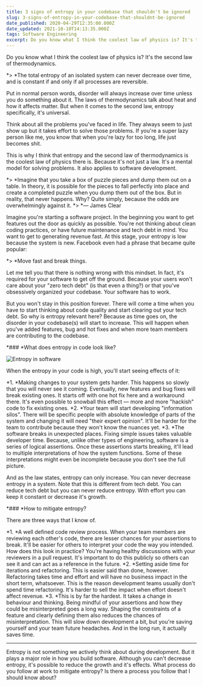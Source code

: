 ```yaml
---
title: 3 signs of entropy in your codebase that shouldn't be ignored
slug: 3-signs-of-entropy-in-your-codebase-that-shouldnt-be-ignored
date_published: 2020-04-29T12:35:00.000Z
date_updated: 2021-10-10T14:13:35.000Z
tags: Software Engineering
excerpt: Do you know what I think the coolest law of physics is? It's the second law of thermodynamics — entropy. In this article, I talk about entropy in software and how to mitigate it.
---
```


Do you know what I think the coolest law of physics is? It's the second law of thermodynamics.

*> *The total entropy of an isolated system can never decrease over time, and is constant if and only if all processes are reversible.

Put in normal person words, disorder will always increase over time unless you do something about it. The laws of thermodynamics talk about heat and how it affects matter. But when it comes to the second law, entropy specifically, it's universal.

Think about all the problems you've faced in life. They always seem to just show up but it takes effort to solve those problems. If you're a super lazy person like me, you know that when you're lazy for too long, life just becomes shit.

This is why I think that entropy and the second law of thermodynamics is the coolest law of physics there is. Because it's not just a law. It's a mental model for solving problems. It also applies to software development.

*> *Imagine that you take a box of puzzle pieces and dump them out on a table. In theory, it is possible for the pieces to fall perfectly into place and create a completed puzzle when you dump them out of the box. But in reality, that never happens. Why? Quite simply, because the odds are overwhelmingly against it.
*> *— James Clear

Imagine you're starting a software project. In the beginning you want to get features out the door as quickly as possible. You're not thinking about clean coding practices, or have future maintenance and tech debt in mind. You want to get to generating revenue fast. At this stage, your entropy is low because the system is new. Facebook even had a phrase that became quite popular:

*> *Move fast and break things.

Let me tell you that there is nothing wrong with this mindset. In fact, it's required for your software to get off the ground. Because your users won't care about your "zero tech debt" (is that even a thing?) or that you've obsessively organized your codebase. Your software has to work.

But you won't stay in this position forever. There will come a time when you have to start thinking about code quality and start clearing out your tech debt. So why is entropy relevant here? Because as time goes on, the disorder in your codebase(s) will start to increase. This will happen when you've added features, bug and hot fixes and when more team members are contributing to the codebase.

*### *What does entropy in code look like?

![Entropy in software](https://cdn.hashnode.com/res/hashnode/image/upload/v1588179474565/1Add5WLug.png 'Code Entropy')

When the entropy in your code is high, you'll start seeing effects of it:

*1. *Making changes to your system gets harder. This happens so slowly that you will never see it coming. Eventually, new features and bug fixes will break existing ones. It starts off with one hot fix here and a workaround there. It's even possible to snowball this effect — more and more "hackish" code to fix existing ones.
*2. *Your team will start developing "information silos". There will be specific people with absolute knowledge of parts of the system and changing it will need "their expert opinion". It'll be harder for the team to contribute because they won't know the nuances yet.
*3. *The software breaks in unexpected places. Fixing simple issues takes valuable developer time. Because, unlike other types of engineering, software is a series of logical assertions. Once these assertions starts breaking, it'll lead to multiple interpretations of how the system functions. Some of these interpretations might even be incomplete because you don't see the full picture.

And as the law states, entropy can only increase. You can never decrease entropy in a system. Note that this is different from tech debt. You can reduce tech debt but you can never reduce entropy. With effort you can keep it constant or decrease it's growth.

*### *How to mitigate entropy?

There are three ways that I know of.

*1. *A well defined code review process. When your team members are reviewing each other's code, there are lesser chances for your assertions to break. It'll be easier for others to interpret your code the way you intended. How does this look in practice? You're having healthy discussions with your reviewers in a pull request. It's important to do this publicly so others can see it and can act as a reference in the future.
*2. *Setting aside time for iterations and refactoring. This is easier said than done, however. Refactoring takes time and effort and will have no business impact in the short term, whatsoever. This is the reason development teams usually don't spend time refactoring. It's harder to sell the impact when effort doesn't affect revenue.
*3. *This is by far the hardest. It takes a change in behaviour and thinking. Being mindful of your assertions and how they could be misinterpreted goes a long way. Shaping the constraints of a feature and clearly defining them also reduces the chances of misinterpretation. This will slow down development a bit, but you're saving yourself and your team future headaches. And in the long run, it actually saves time.

---

Entropy is not something we actively think about during development. But it plays a major role in how you build software. Although you can't decrease entropy, it's possible to reduce the growth and it's effects. What process do you follow at work to mitigate entropy? Is there a process you follow that I should know about?

